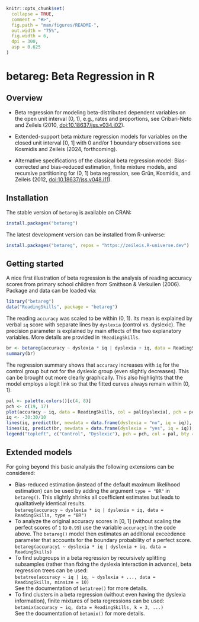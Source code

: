 <!-- README.md is generated from README.qmd via: quarto render README.qmd --to gfm -->

```r
knitr::opts_chunk$set(
  collapse = TRUE,
  comment = "#>",
  fig.path = "man/figures/README-",
  out.width = "75%",
  fig.width = 6,
  dpi = 300,
  asp = 0.625
)
```

# betareg: Beta Regression in R

## Overview

* Beta regression for modeling beta-distributed dependent variables on the open
  unit interval (0, 1), e.g., rates and proportions, see Cribari-Neto and Zeileis
  (2010, [doi:10.18637/jss.v034.i02](https://doi.org/10.18637/jss.v034.i02)).

* Extended-support beta mixture regression models for variables on the closed
  unit interval [0, 1] with 0 and/or 1 boundary observations see Kosmidis and
  Zeileis (2024, forthcoming).
  
* Alternative specifications of the classical beta regression model:
  Bias-corrected and bias-reduced estimation, finite mixture models, and
  recursive partitioning for (0, 1) beta regression, see Grün, Kosmidis, and
  Zeileis (2012, [doi:10.18637/jss.v048.i11](https://doi.org/10.18637/jss.v048.i11)).


## Installation

The stable version of `betareg` is available on CRAN:

``` r
install.packages("betareg")
```

The latest development version can be installed from R-universe:

``` r
install.packages("betareg", repos = "https://zeileis.R-universe.dev")
```


## Getting started

A nice first illustration of beta regression is the analysis of reading accuracy
scores from primary school children from Smithson & Verkuilen (2006). Package
and data can be loaded via:

```r
library("betareg")
data("ReadingSkills", package = "betareg")
```

The reading `accuracy` was scaled to be within (0, 1). Its mean is explained
by verbal `iq` score with separate lines by `dyslexia` (control vs. dyslexic).
The precision parameter is explained by main effects of the two explanatory
variables. More details are provided in `?ReadingSkills`.

```r
br <- betareg(accuracy ~ dyslexia * iq | dyslexia + iq, data = ReadingSkills)
summary(br)
```

The regression summary shows that `accuracy` increases with `iq` for the control
group but not for the dyslexic group (even slightly decreases). This can
be brought out more clearly graphically. This also highlights that the model
employs a logit link so that the fitted curves always remain within (0, 1).

```r
pal <- palette.colors()[c(4, 8)]
pch <- c(19, 17)
plot(accuracy ~ iq, data = ReadingSkills, col = pal[dyslexia], pch = pch[dyslexia])
iq <- -30:30/10
lines(iq, predict(br, newdata = data.frame(dyslexia = "no", iq = iq)), col = pal[1], lwd = 2)
lines(iq, predict(br, newdata = data.frame(dyslexia = "yes", iq = iq)), col = pal[2], lwd = 2)
legend("topleft", c("Control", "Dyslexic"), pch = pch, col = pal, bty = "n")
```


## Extended models

For going beyond this basic analysis the following extensions can be considered:

* Bias-reduced estimation (instead of the default maximum likelihood estimation) can
  be used by adding the argument `type = "BR"` in `betareg()`. This slightly
  shrinks all coefficient estimates but leads to qualitatively identical results.  
  `betareg(accuracy ~ dyslexia * iq | dyslexia + iq, data = ReadingSkills, type = "BR")`
* To analyze the original accuracy scores in [0, 1] (without scaling the perfect
  scores of `1` to `0.99`) use the variable `accuracy1`
  in the code above. The `betareg()` model then estimates an additional exceedence
  parameter that accounts for the boundary probability of a perfect score.  
  `betareg(accuracy1 ~ dyslexia * iq | dyslexia + iq, data = ReadingSkills)`
* To find subgroups in a beta regression by recursively splitting subsamples
  (rather than fixing the dyslexia interaction in advance), beta regression trees
  can be used:  
  `betatree(accuracy ~ iq | iq, ~ dyslexia + ..., data = ReadingSkills, minsize = 10)`  
  See the documentation of `betatree()` for more details.
* To find clusters in a beta regression (without even having the dyslexia information),
  finite mixtures of beta regressions can be used:  
  `betamix(accuracy ~ iq, data = ReadingSkills, k = 3, ...)`  
  See the documentation of `betamix()` for more details.

